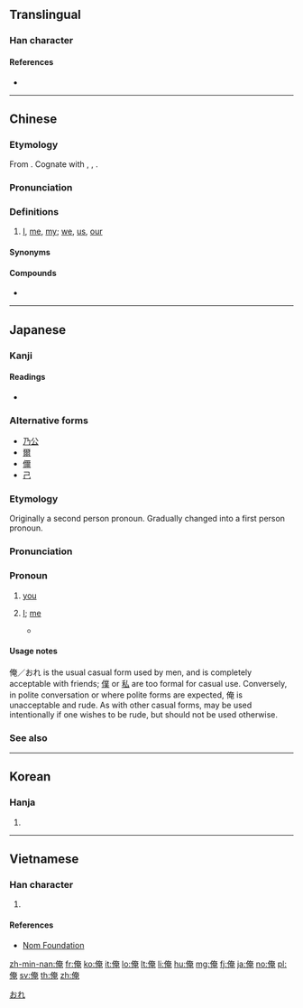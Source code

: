 ==Translingual==

===Han character===
{{Han char|rn=9|rad=人|as=08|sn=10|four=24216|canj=OKLU|ids=⿰亻奄}}

====References====
* {{Han ref|kx=0106.210|dkj=00736|dj=0227.040|hdz=10173.020|uh=4FFA|ud=20474|bh=ADCD|bd=44493}}

----

==Chinese==
{{zh-forms}}

===Etymology===
From {{inh|zh|sit-pro|*ŋa}}. Cognate with {{zh-m|我}}, {{zh-m|吾}}, {{zh-m|𠊎}}.

===Pronunciation===
{{zh-pron
|m=ǎn
|c=jim3,aan2
|mn=án
|mc=y
|w=3oe
|cat=pron
}}

===Definitions===
{{zh-hanzi}}

# {{lb|zh|dialectal|_|Mandarin|Min}} [[I]], [[me]], [[my]]; [[we]], [[us]], [[our]]

====Synonyms====
{{zh-dial|我}}

====Compounds====
* {{zh-l|俺們}}

----

==Japanese==

===Kanji===
{{ja-kanji|grade=|rs=人08}}

====Readings====
* {{ja-readings|goon=[[えん]] (en)|kanon=[[えん]] (en)|kun=[[おれ]] (ore), [[われ]] (ware)}}

===Alternative forms===
* [[乃公]]
* [[爾]]
* [[儞]]
* [[己]]

===Etymology===
{{ja-kanjitab|おれ|yomi=k}}
Originally a second person pronoun. Gradually changed into a first person pronoun.
{{rfe|lang=ja}}

===Pronunciation===
{{ja-pron|acc=h|y=k|おれ}}

===Pronoun===
{{ja-pos|おれ|pronoun|オレ}}

# {{lb|ja|obsolete|informal|sort=おれ}} [[you]]
# {{lb|ja|informal|sort=おれ}} [[I]]; [[me]]
#* {{quote-book
|language=Japanese
|location=Tokyo
|publisher=Shueisha
|author={{w|Masami Kurumada}}
|title={{w|聖闘士星矢|{{ruby|{{lang|ja|[聖闘士](セイント)[星](セイ)[矢](ヤ)}}}}|lang=ja}}
|trans-title={{w|Saint Seiya}}
|date=August 6 2001
|edition=5th
|origdate=April 23 2001
|isbn=4-08-617655-6
|volume=4
|page=222
|chapter={{ruby|{{lang|ja|[少](しょう)[年](ねん)}}たちよ！{{ruby|[女神](アテナ)}}を{{ruby|[託](たく)}}すの{{ruby|[巻](まき)}}}}
|trans-chapter=Boys! For Athena
|passage={{ja-usex|'''オレ'''は山羊座のシュラ‼|'''^オレ''' は ^カプリコーン の ^シュラ‼|I am Shura the Capricorn‼}}}}
====Usage notes====
俺／おれ is the usual casual form used by men, and is completely acceptable with friends; [[僕]] or [[私]] are too formal for casual use. Conversely, in polite conversation or where polite forms are expected, 俺 is unacceptable and rude. As with other casual forms, may be used intentionally if one wishes to be rude, but should not be used otherwise.

===See also===
{{Japanese first-person pronouns}}

[[Category:Japanese personal pronouns|おれ]]
----

==Korean==

===Hanja===
{{ko-hanja|hangeul=[[엄]], [[업]]|mr=ŏm, ŏp}}

# {{defn|lang=ko|sort=人08}}

----

==Vietnamese==

===Han character===
{{vi-hantu|[[em]], [[yêm]], [[êm]]|rs=人08}}

# {{defn|lang=vi|sort=人08}}

====References====
* [http://nomfoundation.org/common/nom_details.php?codepoint=4ffa Nom Foundation]

[[zh-min-nan:俺]]
[[fr:俺]]
[[ko:俺]]
[[it:俺]]
[[lo:俺]]
[[lt:俺]]
[[li:俺]]
[[hu:俺]]
[[mg:俺]]
[[fj:俺]]
[[ja:俺]]
[[no:俺]]
[[pl:俺]]
[[sv:俺]]
[[th:俺]]
[[zh:俺]]